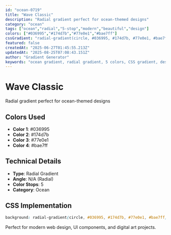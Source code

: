 ```yaml
---
id: "ocean-0719"
title: "Wave Classic"
description: "Radial gradient perfect for ocean-themed designs"
category: "ocean"
tags: ["ocean","radial","5-stop","modern","beautiful","design"]
colors: ["#036995","#174d7b","#77e0e1","#bae7ff"]
cssGradient: "radial-gradient(circle, #036995, #174d7b, #77e0e1, #bae7ff)"
featured: false
createdAt: "2025-06-27T01:45:55.213Z"
updatedAt: "2025-08-25T07:08:43.151Z"
author: "Gradient Generator"
keywords: "ocean gradient, radial gradient, 5 colors, CSS gradient, design, #036995, #174d7b, #77e0e1, #bae7ff"
---
```


# Wave Classic

Radial gradient perfect for ocean-themed designs

## Colors Used
- **Color 1**: #036995
- **Color 2**: #174d7b
- **Color 3**: #77e0e1
- **Color 4**: #bae7ff

## Technical Details
- **Type**: Radial Gradient
- **Angle**: N/A (Radial)
- **Color Stops**: 5
- **Category**: Ocean

## CSS Implementation
```css
background: radial-gradient(circle, #036995, #174d7b, #77e0e1, #bae7ff);
```

Perfect for modern web design, UI components, and digital art projects.
